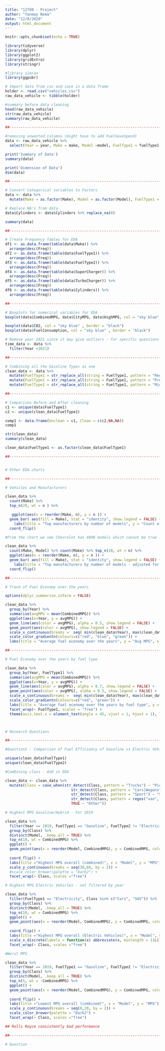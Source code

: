 ---
title: "12709 - Project"
author: "Tanmay Nema"
date: "12/8/2020"
output: html_document
---

```{r setup, include=FALSE}
knitr::opts_chunk$set(echo = TRUE)
```

```{r}
library(tidyverse)
library(dplyr)
library(ggplot2)
library(gridExtra)
library(stringr)

#library simran
library(ggpubr)


```



```{r}

# Import data from csv and save in a data frame
holder <- read.csv("vehicles.csv")
raw_data_vehicle <- tibble(holder)

#summary before data cleaning
head(raw_data_vehicle)
str(raw_data_vehicle)
summary(raw_data_vehicle)

##------------------------------------------------------------------------------

#removing unwanted columns (might have to add FuelSaveSpend)
data <- raw_data_vehicle %>%
  select(Year = year, Make = make, Model =model, FuelType1 = fuelType1, FuelType2 = fuelType2, CityMPG = city08, HighMPG = highway08, CombinedMPG = comb08, C02 = co2TailpipeGpm, SuperCharger = sCharger, TurboCharger = tCharger,  FuelConsumption = barrels08, Cylinders = cylinders, Class = VClass)

print('Summary of Data')
summary(data)

print('Dimension of Data')
dim(data)

##------------------------------------------------------------------------------

# Convert Categorical variables to Factors
data <- data %>%
  mutate(Make = as.factor(Make), Model = as.factor(Model), FuelType1 = as.factor(FuelType1), FuelType2 = as.factor(FuelType2), SuperCharger = as.factor(SuperCharger), TurboCharger = as.factor(TurboCharger))

# Replace NA's from data
data$Cylinders <- data$Cylinders %>% replace_na(0)

summary(data)

##------------------------------------------------------------------------------

# Create Frequency Tables for EDA
df1 <- as.data.frame(table(data$Make)) %>%
  arrange(desc(Freq))
df2 <- as.data.frame(table(data$FuelType1)) %>%
  arrange(desc(Freq))
df3 <- as.data.frame(table(data$FuelType2)) %>%
  arrange(desc(Freq))
df4 <- as.data.frame(table(data$SuperCharger)) %>%
  arrange(desc(Freq))
df5 <- as.data.frame(table(data$TurboCharger)) %>%
  arrange(desc(Freq))
df6 <- as.data.frame(table(data$Cylinders)) %>%
  arrange(desc(Freq))

##------------------------------------------------------------------------------

# Boxplots for numerical variables for EDA
boxplot(data$CombinedMPG, data$CityMPG, data$HighMPG, col = "sky blue" , border = "black")

boxplot(data$C02, col = "sky blue" , border = "black")
boxplot(data$FuelConsumption, col = "sky blue" , border = "black")

# Remove year 2021 since it may give outliers - for specific questions
time_data <- data %>%
  filter(Year <2021)

##------------------------------------------------------------------------------

# Combining all the Gasoline Types as one 
clean_data <- data %>%
  mutate(FuelType1 = str_replace_all(string = FuelType1, pattern = "Regular Gasoline", replacement = "Gasoline")) %>%
  mutate(FuelType1 = str_replace_all(string = FuelType1, pattern = "Premium Gasoline", replacement = "Gasoline")) %>%
  mutate(FuelType1 = str_replace_all(string = FuelType1, pattern = "Midgrade Gasoline", replacement = "Gasoline"))

##------------------------------------------------------------------------------

# Comparison Before and After cleaning
c1 <- unique(data$FuelType1)
c2 <- unique(clean_data$FuelType1)

comp1 <- data.frame(Unclean = c1, Clean = c(c2,NA,NA))
comp1

str(clean_data)
summary(clean_data)

clean_data$FuelType1 <- as.factor(clean_data$FuelType1)

##------------------------------------------------------------------------------



```

```{r}
# Other EDA charts

##------------------------------------------------------------------------------

# Vehicles and Manufacturers

clean_data %>% 
  count(Make) %>% 
  top_n(20, wt = n ) %>% 

   ggplot(aes(x = reorder(Make, n), y = n )) +
  geom_bar( aes(fill = Make), stat = "identity", show.legend = FALSE) + 
    labs(title = "Top manufacturers by number of models", y = "Count of models", x = "Make") +
  coord_flip()

#From the chart we see Chevrolet has 4000 models which cannot be true - identify unique models -EDA

clean_data %>% 
  count(Make, Model) %>% count(Make) %>% top_n(20, wt = n) %>% 
  ggplot(aes(x = reorder(Make, n), y = n )) +
  geom_bar( aes(fill = Make), stat = "identity", show.legend = FALSE) + 
    labs(title = "Top manufacturers by number of models - adjusted for model year", y = "Count of models", x = "Make") +
  coord_flip() 

##------------------------------------------------------------------------------

# Trend of Fuel Economy over the years

options(dplyr.summarise.inform = FALSE)

clean_data %>% 
  group_by(Year) %>% 
  summarise(avgMPG = mean(CombinedMPG)) %>% 
  ggplot(aes(x=Year, y = avgMPG)) +
  geom_line(aes(color = avgMPG), alpha = 0.5, show.legend = FALSE) +
  geom_point(aes(color = avgMPG), show.legend = FALSE) +
  scale_x_continuous(breaks =  seq( min(clean_data$Year), max(clean_data$Year), by = 2) ) +
  scale_color_gradientn(colours=c("red", "blue", "green")) +
  labs(title = "Average fuel economy over the years", y = "Avg MPG", x = "Year")

##------------------------------------------------------------------------------

# Fuel Economy over the years by fuel type

clean_data %>% 
  group_by(Year, FuelType1) %>% 
  summarise(avgMPG = mean(CombinedMPG)) %>% 
  ggplot(aes(x=Year, y = avgMPG)) +
  geom_line(aes(color = avgMPG), alpha = 0.7, show.legend = FALSE) +
  geom_point(aes(color = avgMPG), alpha = 0.5, show.legend = FALSE) +
  scale_x_continuous(breaks =  seq( min(clean_data$Year), max(clean_data$Year), by = 2) ) +
  scale_color_gradientn(colours=c("red", "green")) +
  labs(title = "Average fuel economy over the years by fuel type", y = "Avg MPG", x = "Year") +
  facet_wrap(~ FuelType1, scales = "free") +
  theme(axis.text.x = element_text(angle = 45, vjust = 1, hjust = 1), legend.direction = "horizontal", legend.position = "top")




```
```{r}
# Research Questions

##------------------------------------------------------------------------------

#Question1 - Comparison of Fuel Efficiency of Gasoline vs Electric Vehicle

unique(clean_data$FuelType1)
unique(clean_data$FuelType2)

#Combining class - Add in EDA

clean_data <- clean_data %>% 
  mutate(Class = case_when(str_detect(Class, pattern = "Trucks") ~ "Pickup Trucks",
                              str_detect(Class, pattern = "Cars|Wagons") ~ "Cars",
                              str_detect(Class, pattern = "Sport") ~ "SUV",
                              str_detect(Class, pattern = regex("van", ignore_case = TRUE) ) ~ "Vans", 
                              TRUE ~ "Other"))

# Highest MPG Gasoline/Hybrid - For 2019

clean_data %>%
  filter(Year == 2019, FuelType1 == "Gasoline", FuelType2 != "Electricity", Class %in% c("Cars", "SUV")) %>% 
  group_by(Class) %>% 
  distinct(Model, .keep_all = TRUE) %>% 
  top_n(10, wt = CombinedMPG) %>% 
  ggplot() +
  geom_point(aes(x = reorder(Model, CombinedMPG), y = CombinedMPG, color = Make), size = 3) +
  
  coord_flip() +
  labs(title ="Highest MPG overall (combined)", x = "Model", y = "MPG") +
  scale_y_continuous(breaks = seq(30,60, by = 2)) +
  #scale_color_brewer(palette = "Dark2") +
  facet_wrap(~ Class, scales ="free")

```
```{r}
# Highest MPG Electric Vehicles - not filtered by year

clean_data %>%
  filter(FuelType1 == "Electricity", Class %in% c("Cars", "SUV")) %>% 
  group_by(Class) %>% 
  distinct(Model, .keep_all = TRUE) %>% 
  top_n(10, wt = CombinedMPG) %>% 
  ggplot() +
  geom_point(aes(x = reorder(Model, CombinedMPG), y = CombinedMPG, color = Make), size = 3) +
  
  coord_flip() +
  labs(title ="Highest MPG overall (Electric Vehicles)", x = "Model", y = "MPG") +
  scale_x_discrete(labels = function(x) abbreviate(x, minlength = 11L))+
  facet_wrap(~ Class, scales ="free")
```
```{r}
#Worst MPG 

clean_data %>%
  filter(Year == 2019, FuelType1 == "Gasoline", FuelType2 != "Electricity", Class %in% c("Cars", "SUV")) %>% 
  group_by(Class) %>% 
  distinct(Model, .keep_all = TRUE) %>% 
  top_n(5, wt = -CombinedMPG) %>% 
  ggplot() +
  geom_point(aes(x = reorder(Model, CombinedMPG), y = CombinedMPG, color = Make), size = 3) +
  
  coord_flip() +
  labs(title ="Lowest MPG overall (combined)", x = "Model", y = "MPG") +
  scale_y_continuous(breaks = seq(0,20, by = 2)) +
  scale_color_brewer(palette = "Dark2") +
  facet_wrap(~ Class, scales ="free")

## Rolls Royce consistently bad performance

```
```{r}
##------------------------------------------------------------------------------

# Question - 

```

